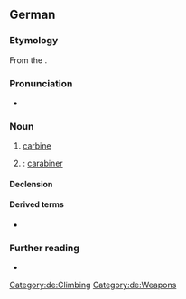 {{also|karabiner}}
==German==

===Etymology===
From the {{etyl|fr|de}} {{m|fr|carabine}}.

===Pronunciation===
* {{audio|de|De-Karabiner.ogg|Audio}}

===Noun===
{{de-noun|m|Karabiners|Karabiner}}

# [[carbine]]
# {{lb|de|Austria}} {{non-gloss definition|short for}} {{m|de|Karabinerhaken}}: [[carabiner]]

====Declension====
{{de-decl-noun-m|s|}}

====Derived terms====
* {{l|de|Karabinerhaken}}

===Further reading===
* {{pedia|lang=de}}

[[Category:de:Climbing]]
[[Category:de:Weapons]]
